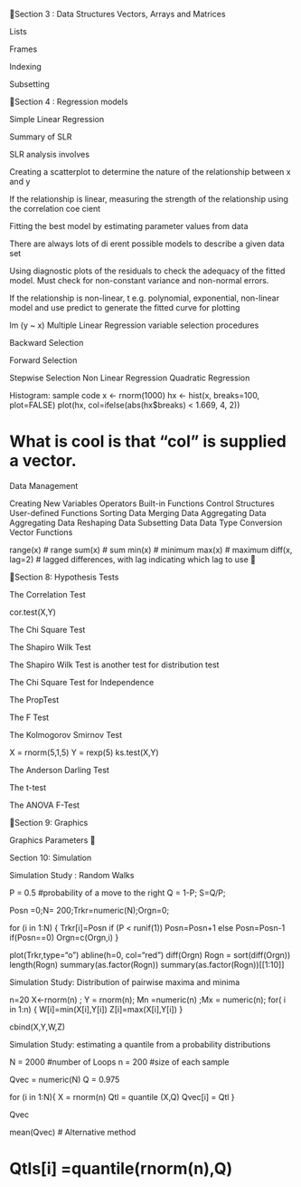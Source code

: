 

Section 3 : Data Structures
Vectors, Arrays and Matrices

Lists

Frames

Indexing

Subsetting

Section 4 : Regression models

Simple Linear Regression


Summary of SLR


SLR analysis involves

Creating a scatterplot to determine the nature of the relationship between x and y

If the relationship is linear, measuring the strength of the relationship using the correlation coe cient

Fitting the best model by estimating parameter values from data

There are always lots of di erent possible models to describe a given data set

Using diagnostic plots of the residuals to check the adequacy of the fitted model. Must check for non-constant variance and non-normal errors.

If the relationship is non-linear, t e.g. polynomial, exponential, non-linear model and use predict to generate the fitted curve for plotting



lm (y ~ x)
Multiple Linear Regression
variable selection procedures

Backward Selection

Forward Selection

Stepwise Selection
Non Linear Regression
Quadratic Regression





Histogram: sample code
x <- rnorm(1000) 
hx <- hist(x, breaks=100, plot=FALSE) 
plot(hx, col=ifelse(abs(hx$breaks) < 1.669, 4, 2)) 

# What is cool is that "col" is supplied a vector.

Data Management

Creating New Variables
Operators
Built-in Functions
Control Structures
User-defined Functions
Sorting Data
Merging Data
Aggregating Data
Aggregating Data
Reshaping Data
Subsetting Data
Data Type Conversion
Vector Functions

range(x) 	    # range
sum(x) 		  # sum
min(x)	        # minimum
max(x)	       # maximum
diff(x, lag=2)   # lagged differences, with lag indicating which lag to use



 


 
Section 8: Hypothesis Tests

The Correlation Test

cor.test(X,Y)


The Chi Square Test





The Shapiro Wilk Test

The Shapiro Wilk Test is another test for distribution test





The Chi Square Test for Independence





The PropTest





The F Test





The Kolmogorov Smirnov Test

X = rnorm(5,1,5)
Y = rexp(5)
ks.test(X,Y)


The Anderson Darling Test






The t-test







The ANOVA F-Test

 
Section 9: Graphics


Graphics Parameters


Section 10: Simulation

Simulation Study : Random Walks



P = 0.5 					#probability of a move to the right
Q = 1-P; S=Q/P;

Posn =0;N= 200;Trkr=numeric(N);Orgn=0; 

for (i in 1:N)
	{
	Trkr[i]=Posn
	if (P < runif(1)) Posn=Posn+1 else Posn=Posn-1
	if(Posn==0) Orgn=c(Orgn,i)
	}


plot(Trkr,type="o")
abline(h=0, col="red")
diff(Orgn)
Rogn = sort(diff(Orgn))
length(Rogn)
summary(as.factor(Rogn))
summary(as.factor(Rogn))[[1:10]]

Simulation Study: Distribution of pairwise maxima and minima



n=20
X<-rnorm(n) ; Y = rnorm(n); 
Mn =numeric(n) ;Mx = numeric(n);
for( i in 1:n)
{
W[i]=min(X[i],Y[i])
Z[i]=max(X[i],Y[i])
}

cbind(X,Y,W,Z)





Simulation Study: estimating a quantile from a probability distributions



N = 2000 #number of Loops
n = 200 #size of each sample

Qvec = numeric(N)
Q = 0.975

for (i in 1:N){
X = rnorm(n)
Qtl = quantile (X,Q)
Qvec[i] = Qtl
}

Qvec

mean(Qvec)
# Alternative method

# Qtls[i] =quantile(rnorm(n),Q)

